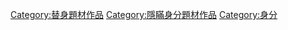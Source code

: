[[Category:替身題材作品|Category:替身題材作品]]
[[Category:隱瞞身分題材作品|Category:隱瞞身分題材作品]]
[[Category:身分|Category:身分]]